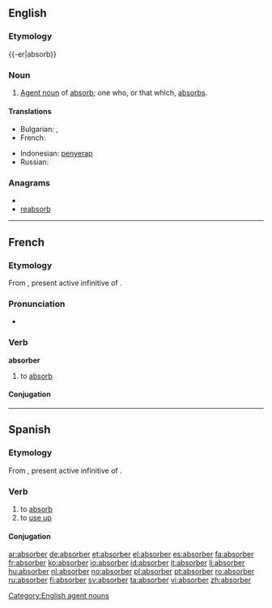 ==English==

===Etymology===
{{-er|absorb}}

===Noun===
{{wikipedia}}
{{en-noun}}

# [[agent noun|Agent noun]] of [[absorb]]; one who, or that which, [[absorb]]s.

====Translations====
{{trans-top|one who, or that which, absorbs}}
* Bulgarian: {{t-|bg|абсорбент}},  {{t-|bg|абсорбер}}
* French: {{t+|fr|absorbant|m}}
{{trans-mid}}
* Indonesian: [[serap|penyerap]]
* Russian: {{t+|ru|абсорбер|m}}
{{trans-bottom}}

===Anagrams===
* {{alphagram|abbeorrs}}
* [[reabsorb#English|reabsorb]]

[[Category:English agent nouns]]

----

==French==

===Etymology===
From {{etyl|la|fr}} {{term|absorbere|absorbēre|lang=la}}, present active infinitive of {{term|absorbeo|absorbeō|absorb|lang=la}}.

===Pronunciation===
* {{audio|Fr-absorber.ogg|Audio}}

===Verb===
'''absorber'''

# to [[absorb]]

====Conjugation====
{{fr-conj-er|absorb|avoir}}

----

==Spanish==

===Etymology===
From {{etyl|la|es}} {{term|absorbere|absorbēre|lang=la}}, present active infinitive of {{term|absorbeo|absorbeō|absorb|lang=la}}.

===Verb===
{{es-verb|absorb|er}}

# to [[absorb]]
# to [[use up]]

====Conjugation====
{{es-conj-er|absorb}}

[[ar:absorber]]
[[de:absorber]]
[[et:absorber]]
[[el:absorber]]
[[es:absorber]]
[[fa:absorber]]
[[fr:absorber]]
[[ko:absorber]]
[[io:absorber]]
[[id:absorber]]
[[it:absorber]]
[[li:absorber]]
[[hu:absorber]]
[[nl:absorber]]
[[no:absorber]]
[[pl:absorber]]
[[pt:absorber]]
[[ro:absorber]]
[[ru:absorber]]
[[fi:absorber]]
[[sv:absorber]]
[[ta:absorber]]
[[vi:absorber]]
[[zh:absorber]]